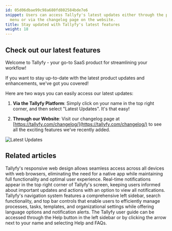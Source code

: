 ```yaml
---
id: 05d06dbae99c98a680fd802584bde7e6
snippet: Users can access Tallyfy's latest updates either through the platform's top-right
  menu or via the changelog page on the website.
title: Stay updated with Tallyfy's latest features
weight: 18
---
```


## Check out our latest features

Welcome to Tallyfy - your go-to SaaS product for streamlining your workflow!

If you want to stay up-to-date with the latest product updates and enhancements, we've got you covered!

Here are two ways you can easily access our latest updates:

1. **Via the Tallyfy Platform**: Simply click on your name in the top right corner, and then select "Latest Updates". It's that easy!

2. **Through our Website**: Visit our changelog page at [https://tallyfy.com/changelog/](https://tallyfy.com/changelog/) to see all the exciting features we've recently added.

![Latest Updates](https://screenshots.tallyfy.com/tallyfy%2Fpro%2Fdesktop-light-check-updates.png)


## Related articles
<CardGrid>
<LinkTitleCard header="<b>Miscellaneous > Tallyfy on mobile devices</b>" href="/products/pro/miscellaneous/does-tallyfy-work-on-all-devices/" > Tallyfy's responsive web design allows seamless access across all devices with web browsers, eliminating the need for a native app while maintaining full functionality and optimal user experience. </LinkTitleCard>
<LinkTitleCard header="<b>Tracking And Tasks > Check notifications</b>" href="/products/pro/tracking-and-tasks/how-can-i-view-notifications-in-tallyfy/" > Real-time notifications appear in the top right corner of Tallyfy's screen, keeping users informed about important updates and actions with an option to view all notifications. </LinkTitleCard>
<LinkTitleCard header="<b>Tutorials > Navigate Tallyfy</b>" href="/products/pro/tutorials/navigate-tallyfy/" > Tallyfy's navigation system features a comprehensive left sidebar, search functionality, and top bar controls that enable users to efficiently manage processes, tasks, templates, and organizational settings while offering language options and notification alerts. </LinkTitleCard>
<LinkTitleCard header="<b>Support > In-app user guide</b>" href="/products/pro/miscellaneous/support/how-to-access-the-tallyfy-user-guide/" > The Tallyfy user guide can be accessed through the Help button in the left sidebar or by clicking the arrow next to your name and selecting Help and FAQs. </LinkTitleCard>
</CardGrid>